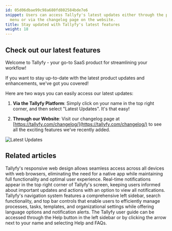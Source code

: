 ```yaml
---
id: 05d06dbae99c98a680fd802584bde7e6
snippet: Users can access Tallyfy's latest updates either through the platform's top-right
  menu or via the changelog page on the website.
title: Stay updated with Tallyfy's latest features
weight: 18
---
```


## Check out our latest features

Welcome to Tallyfy - your go-to SaaS product for streamlining your workflow!

If you want to stay up-to-date with the latest product updates and enhancements, we've got you covered!

Here are two ways you can easily access our latest updates:

1. **Via the Tallyfy Platform**: Simply click on your name in the top right corner, and then select "Latest Updates". It's that easy!

2. **Through our Website**: Visit our changelog page at [https://tallyfy.com/changelog/](https://tallyfy.com/changelog/) to see all the exciting features we've recently added.

![Latest Updates](https://screenshots.tallyfy.com/tallyfy%2Fpro%2Fdesktop-light-check-updates.png)


## Related articles
<CardGrid>
<LinkTitleCard header="<b>Miscellaneous > Tallyfy on mobile devices</b>" href="/products/pro/miscellaneous/does-tallyfy-work-on-all-devices/" > Tallyfy's responsive web design allows seamless access across all devices with web browsers, eliminating the need for a native app while maintaining full functionality and optimal user experience. </LinkTitleCard>
<LinkTitleCard header="<b>Tracking And Tasks > Check notifications</b>" href="/products/pro/tracking-and-tasks/how-can-i-view-notifications-in-tallyfy/" > Real-time notifications appear in the top right corner of Tallyfy's screen, keeping users informed about important updates and actions with an option to view all notifications. </LinkTitleCard>
<LinkTitleCard header="<b>Tutorials > Navigate Tallyfy</b>" href="/products/pro/tutorials/navigate-tallyfy/" > Tallyfy's navigation system features a comprehensive left sidebar, search functionality, and top bar controls that enable users to efficiently manage processes, tasks, templates, and organizational settings while offering language options and notification alerts. </LinkTitleCard>
<LinkTitleCard header="<b>Support > In-app user guide</b>" href="/products/pro/miscellaneous/support/how-to-access-the-tallyfy-user-guide/" > The Tallyfy user guide can be accessed through the Help button in the left sidebar or by clicking the arrow next to your name and selecting Help and FAQs. </LinkTitleCard>
</CardGrid>